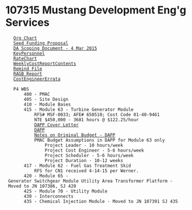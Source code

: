 = 107315 Mustang Development Eng'g Services =
	[[file:///R:/Brooks Range/107315/3 Project Mgmt/APP/Org Chart/Brooks Range Petroleum.pdf|Org Chart]]
	[[file:///R:/Brooks Range/107315/3 Project Mgmt/APP/Seed Funding Doyon Anvil 12 Feb-15 r1.pdf|Seed Funding Proposal]]
	[[DA Scoping Document - 4 Mar 2015]]
	[[KeyPersonnel]]
	[[RateChart]]
	[[WeeklyCostReportContents]]
	[[file:///c:/Users/jdavis2/Dropbox/reminders/107315.rem|Remind File]]
	[[file:///R:/BRPC/107315/Project Controls/Schedules/RAGB Report.xlsx|RAGB Report]]
	[[CostEngineerErrata]]

	P4 WBS
		400 - PMAC
		405 - Site Design
		410 - Module Bases
		415 - Module 63 - Turbine Generator Module
			RFS# MSF-0033; AFE# 650510; Cost Code 01-40-9461
			NTE $450,000 - 3681 hours @ $122.25/hour
			[[file:///R:/Brooks Range/107315/3 Project Mgmt/APP/Mod 63 DAPP/DAPP BRPC Mod 63 Cover Letter.docx|DAPP Cover Letter]]
			[[file:///R:/BRPC/107315/3 Project Mgmt/APP/Mod 63 DAPP/BRPC Module  63 DAPP.docx|DAPP]]
			[[Notes on Original Budget - DAPP]]
			PMAC Budget Assumptions in DAPP for Module 63 only
				Project Leader - 10 hours/week
				Project Cost Engineer - 5-6 hours/week
				Project Scheduler - 5-6 hours/week
				Project Duration - 10-12 weeks
		417 - Module 62 - Fuel Gas Treatment Skid
			RFS for CN1 received 4-14-15 per Werner.
		420 - Module 65 - Generator Switchgear Module Utility Area Transformer Platform - Moved to JN 107386, SJ 420
		425 - Module 70 - Utility Module
		430 - Interconnects
		435 - Chemical Injection Module - Moved to JN 107391 SJ 435

